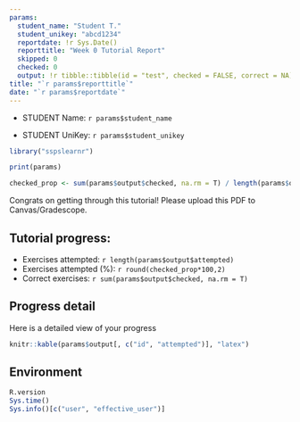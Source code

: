 ```yaml
---
params:
  student_name: "Student T."
  student_unikey: "abcd1234"
  reportdate: !r Sys.Date()
  reporttitle: "Week 0 Tutorial Report"
  skipped: 0
  checked: 0
  output: !r tibble::tibble(id = "test", checked = FALSE, correct = NA)
title: "`r params$reporttitle`"
date: "`r params$reportdate`"
---
```


* STUDENT Name: `r params$student_name`

* STUDENT UniKey: `r params$student_unikey`

```r
library("sspslearnr")

print(params)

checked_prop <- sum(params$output$checked, na.rm = T) / length(params$output$checked)
```

Congrats on getting through this tutorial! Please upload this PDF to Canvas/Gradescope. 

## Tutorial progress:

- Exercises attempted: `r length(params$output$attempted)`
- Exercises attempted (%): `r round(checked_prop*100,2)`
- Correct exercises: `r sum(params$output$checked, na.rm = T) `

\newpage

## Progress detail

Here is a detailed view of your progress

```r
knitr::kable(params$output[, c("id", "attempted")], "latex")
```

\newpage

## Environment

```r
R.version
Sys.time()
Sys.info()[c("user", "effective_user")]
```
